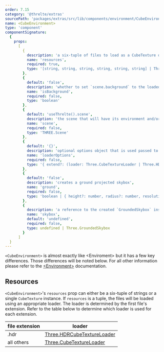 ```yaml
---
order: 7.15
category: '@threlte/extras'
sourcePath: 'packages/extras/src/lib/components/environment/CubeEnvironment.svelte'
name: <CubeEnvironment>
type: 'component'
componentSignature:
  {
    props:
      [
        {
          description: 'a six-tuple of files to load as a CubeTexture or a `Three.CubeTexture` instance',
          name: 'resources',
          required: true,
          type: '[string, string, string, string, string, string] | Three.CubeTexture'
        },
        {
          default: 'false',
          description: 'whether to set `scene.background` to the loaded environment texture',
          name: 'isBackground',
          required: false,
          type: 'boolean'
        },
        {
          default: 'useThrelte().scene',
          description: 'the scene that will have its environment and/or background set',
          name: 'scene',
          required: false,
          type: 'THREE.Scene'
        },
        {
          default: '{}',
          description: 'optional options object that is used passed to the `useLoader` function',
          name: 'loaderOptions',
          required: false,
          type: '{ extend?: (loader: Three.CubeTextureLoader | Three.HDRCubeTextureLoader) => void }'
        },
        {
          default: 'false',
          description: 'creates a ground projected skybox',
          name: 'ground',
          required: false,
          type: 'boolean | { height?: number, radius?: number, resolution?: number }'
        },
        {
          description: 'a reference to the created `GroundedSkybox` instance when using grounded projection',
          name: 'skybox',
          default: 'undefined',
          required: false,
          type: undefined | Three.GroundedSkybox
        }
      ]
  }
---
```


`<CubeEnvironment>` is almost exactly like \<Enviroment> but it has a few key differences. Those differences will be noted below. For all other information please refer to the [\<Environment>](/docs/reference/extras/environment) documentation.

<Example path="extras/cube-environment/basic" />

## Resources

`<CubeEnvironment>`'s `resources` prop can either be a six-tuple of strings or a single `CubeTexture` instance. If `resources` is a tuple, the files will be loaded using an appropriate loader. The loader is determined by the first file's extension. Refer to the table below to determine which loader is used for each extension.

| file extension | loader                                                                                                                  |
| -------------- | ----------------------------------------------------------------------------------------------------------------------- |
| .hdr           | [Three.HDRCubeTextureLoader](https://github.com/mrdoob/three.js/blob/dev/examples/jsm/loaders/HDRCubeTextureLoader.js/) |
| all others     | [Three.CubeTextureLoader](https://threejs.org/docs/#api/en/loaders/CubeTextureLoader)                                   |
